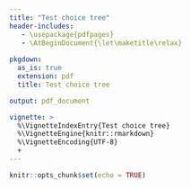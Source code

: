 ```yaml
---
title: "Test choice tree"
header-includes:
   - \usepackage{pdfpages}
   - \AtBeginDocument{\let\maketitle\relax}
   
pkgdown:
  as_is: true
  extension: pdf
  title: Test choice tree

output: pdf_document

vignette: >
  %\VignetteIndexEntry{Test choice tree}
  %\VignetteEngine{knitr::rmarkdown}
  %\VignetteEncoding{UTF-8}
  +
---
```


```r
knitr::opts_chunk$set(echo = TRUE)
```

\includepdf[pages=-, fitpaper=true]{test_choice_tree.pdf}
